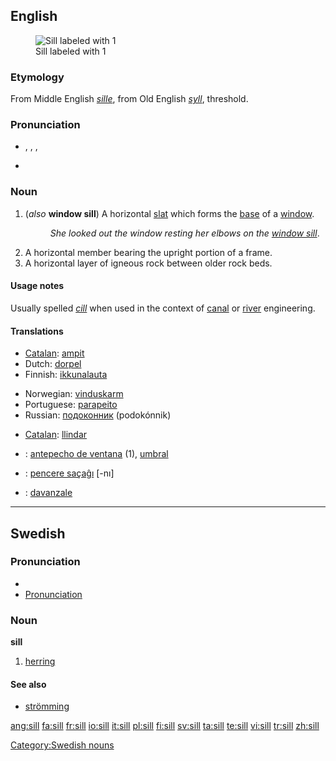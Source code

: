 ==English==
[[Image:Sill (PSF).png|thumb|Sill labeled with 1]]

===Etymology===
From Middle English ''[[sille]]'', from Old English ''[[syll]]'', threshold.

===Pronunciation===
* {{enPR|sĭl}}, {{IPA|/sɪl/}}, {{SAMPA|/sIl/}},
* {{rhymes|ɪl}}

===Noun===
{{en-noun}}

# (''also'' '''window sill''') A horizontal [[slat]] which forms the [[base]] of a [[window]].
#: ''She looked out the window resting her elbows on the [[window sill]]''.
# A horizontal member bearing the upright portion of a frame.
# A horizontal layer of igneous rock between older rock beds.

====Usage notes====
Usually spelled ''[[cill]]'' when used in the context of [[canal]] or [[river]] engineering.

====Translations====
{{trans-top|base of a window}}
* [[Catalan]]: [[ampit]] {{m}}
* Dutch: [[dorpel]] {{f}}
* Finnish: [[ikkunalauta]]
{{trans-mid}}
* Norwegian: [[vinduskarm]] {{m}}
* Portuguese: [[parapeito]] {{m}}
* Russian: [[подоконник]] (podokónnik) {{m}}
{{trans-bottom}}

{{trans-top|horizontal member bearing the upright portion of a frame}}
* [[Catalan]]: [[llindar]]
{{trans-mid}}
{{trans-bottom}}

{{trans-top|layer of igneous rock}}
{{trans-mid}}
{{trans-bottom}}

{{checktrans-top}}
* {{ttbc|Spanish}}: [[antepecho de ventana]] {{m}} (1), [[umbral]] {{m}}
* {{ttbc|Turkish}}: [[pencere saçaĝı]] [-nı]
* {{ttbc|Italian}}: [[davanzale]] {{m}}
{{checktrans-bottom}}

----

==Swedish==

===Pronunciation===
* {{audio|Sv-en sill.ogg|audio}}
* [[Wiktionary:Swedish_pronunciation|Pronunciation]] {{IPA|/sɪl/|lang=sv}} {{Audio|sv-sill.ogg|Audio}}

===Noun===
'''sill''' {{c}}
{{sv-noun-reg-ar}}

# [[herring]]

====See also====
* [[strömming]]

[[Category:Swedish nouns]]

[[ang:sill]]
[[fa:sill]]
[[fr:sill]]
[[io:sill]]
[[it:sill]]
[[pl:sill]]
[[fi:sill]]
[[sv:sill]]
[[ta:sill]]
[[te:sill]]
[[vi:sill]]
[[tr:sill]]
[[zh:sill]]